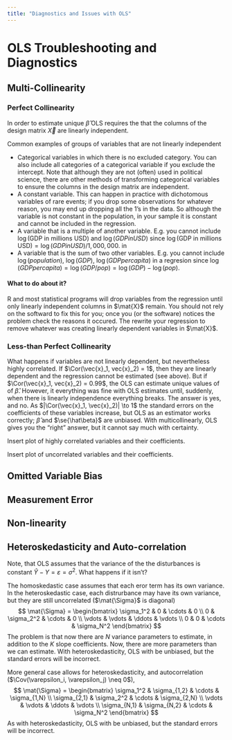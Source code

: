 ```yaml
---
title: "Diagnostics and Issues with OLS"
---
```


# OLS Troubleshooting and Diagnostics

## Multi-Collinearity

### Perfect Collinearity

In order to estimate unique $\hat{\beta}$ OLS requires the that the columns of the design matrix $\vec{X}$ are linearly independent.


Common examples of groups of variables that are not linearly independent

- Categorical variables in which there is no excluded category.
  You can also include all categories of a categorical variable if you exclude the intercept.
  Note that although they are not (often) used in political science, there are other methods of transforming categorical variables to ensure the columns in the design matrix are independent.
- A constant variable. This can happen in practice with dichotomous variables of rare events; if you drop some observations for whatever reason, you may end up dropping all the 1's in the data. So although the variable is not constant in the population, in your sample it is constant and cannot be included in the regression.
- A variable that is a multiple of another variable. E.g. you cannot include $\log(\text{GDP in millions USD})$ and $\log({GDP in USD})$ since $\log(\text{GDP in millions USD}) = \log({GDP in USD}) / 1,000,000$. in 
- A variable that is the sum of two other variables. E.g. you cannot include $\log(population)$, $\log(GDP)$, $\log(GDP per capita)$ in a regresion since $\log(GDP per capita) = \log(GDP / pop) = \log(GDP) - \log(pop)$.

#### What to do about it?

R and most statistical programs will drop variables from the regression until only linearly independent columns in $\mat{X}$ remain.
You should not rely on the softward to fix this for you; once you (or the software) notices the problem check the reasons it occured. The rewrite your regression to remove whatever was creating linearly dependent variables in $\mat{X}$.


### Less-than Perfect Collinearity

What happens if variables are not linearly dependent, but nevertheless highly correlated.
If $\Cor(\vec{x}_1, vec{x}_2) = 1$, then they are linearly dependent and the regression cannot be estimated (see above).
But if $\Cor(\vec{x}_1, vec{x}_2) = 0.99$, the OLS can estimate unique values of of $\hat\beta$. However, it everything was fine with OLS estimates until, suddenly, when there is linearly independence everything breaks. The answer is yes, and no.
As $|\Cor(\vec{x}_1, \vec{x}_2)| \to 1$ the standard errors on the coefficients of these variables increase, but OLS as an estimator works correctly; $\hat\beta$ and $\se{\hat\beta}$ are unbiased. 
With multicollinearly, OLS gives you the "right" answer, but it cannot say much with certainty.


Insert plot of highly correlated variables and their coefficients.

Insert plot of uncorrelated variables and their coefficients.



## Omitted Variable Bias

## Measurement Error

## Non-linearity

## Heteroskedasticity and Auto-correlation

Note, that OLS assumes that the variance of the the disturbances is constant $\hat{Y} - Y = \varepsilon = \sigma^2$.
What happens if it isn't? 

The homoskedastic case assumes that each eror term has its own variance. 
In the heteroskedastic case, each distrurbance may have its own variance, but they are still uncorrelated ($\mat{\Sigma}$ is diagonal)
$$
\mat{\Sigma} = 
\begin{bmatrix}
\sigma_1^2 & 0 & \cdots & 0 \\
0 & \sigma_2^2 & \cdots & 0 \\
\vdots & \vdots & \ddots & \vdots \\
0 & 0 & \cdots & \sigma_N^2
\end{bmatrix}
$$
The problem is that now there are $N$ variance parameters to estimate, in addition to the $K$ slope coefficients.
Now, there are more parameters than we can estimate.
With heteroskedasticity, OLS with be unbiased, but the standard errors will be incorrect.

More general case allows for heteroskedasticity, and autocorrelation ($\Cov(\varepsilon_i, \varepsilon_j) \neq 0$),
$$
\mat{\Sigma} = 
\begin{bmatrix}
\sigma_1^2 & \sigma_{1,2} & \cdots & \sigma_{1,N} \\
\sigma_{2,1} & \sigma_2^2 & \cdots & \sigma_{2,N} \\
\vdots & \vdots & \ddots & \vdots \\
\sigma_{N,1} & \sigma_{N,2} & \cdots & \sigma_N^2
\end{bmatrix} 
$$
As with heteroskedasticity, OLS with be unbiased, but the standard errors will be incorrect.


